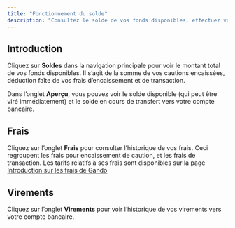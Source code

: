 ```yaml
---
title: "Fonctionnement du solde"
description: "Consultez le solde de vos fonds disponibles, effectuez vos virements et gérez vos frais depuis votre portefeuille numérique Gando."
---
```


## Introduction

Cliquez sur **Soldes** dans la navigation principale pour voir le montant total de vos fonds disponibles. Il s’agit de la somme de vos cautions encaissées, déduction faîte de vos frais d’encaissement et de transaction.

Dans l’onglet **Aperçu**, vous pouvez voir le solde disponible (qui peut être viré immédiatement) et le solde en cours de transfert vers votre compte bancaire.

## Frais

Cliquez sur l’onglet **Frais** pour consulter l’historique de vos frais. Ceci regroupent les frais pour encaissement de caution, et les frais de transaction. Les tarifs relatifs à ses frais sont disponibles sur la page [<u>Introduction sur les frais de Gando</u>](https://support.gando.app/billing/fees)

## Virements

Cliquez sur l’onglet **Virements** pour voir l’historique de vos virements vers votre compte bancaire.